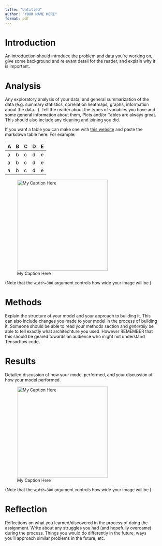 ```yaml
---
title: "Untitled"
author: "YOUR NAME HERE"
format: pdf
---
```

# Introduction
An introduction should introduce the problem and data you're working on, give some background and relevant detail for the reader, and explain why it is important. 

# Analysis 
Any exploratory analysis of your data, and general summarization of the data (e.g. summary statistics, correlation heatmaps, graphs, information about the data...). Tell the reader about the types of variables you have and some general information about them, Plots and/or Tables are always great. This should also include any cleaning and joining you did. 

If you want a table you can make one with [this website](https://www.tablesgenerator.com/markdown_tables) and paste the markdown table here. For example:

| A | B | C | D | E |
|---|---|---|---|---|
| a | b | c | d | e |
| a | b | c | d | e |
| a | b | c | d | e |

![My Caption Here](https://media.istockphoto.com/id/1322277517/photo/wild-grass-in-the-mountains-at-sunset.jpg?s=612x612&w=0&k=20&c=6mItwwFFGqKNKEAzv0mv6TaxhLN3zSE43bWmFN--J5w=){width=300}

(Note that the `width=300` argument controls how wide your image will be.)

# Methods
Explain the structure of your model and your approach to building it. This can also include changes you made to your model in the process of building it. Someone should be able to read your methods section and *generally* be able to tell exactly what architechture you used. However REMEMBER that this should be geared towards an audience who might not understand Tensorflow code. 

# Results
Detailed discussion of how your model performed, and your discussion of how your model performed.

![My Caption Here](/Users/cparlett/Desktop/corgi.jpg){width=300}

(Note that the `width=300` argument controls how wide your image will be.)

# Reflection
Reflections on what you learned/discovered in the process of doing the assignment. Write about any struggles you had (and hopefully overcame) during the process. Things you would do differently in the future, ways you'll approach similar problems in the future, etc.

